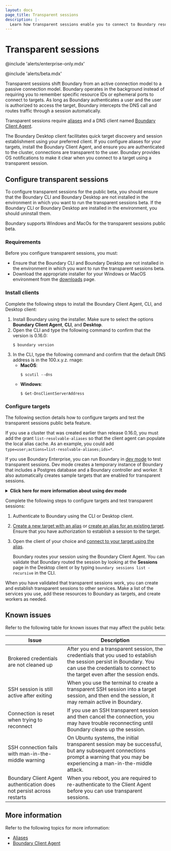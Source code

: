 ```yaml
---
layout: docs
page_title: Transparent sessions
description: |-
  Learn how transparent sessions enable you to connect to Boundary resources without remembering resource IDs or port numbers.
---
```


# Transparent sessions

@include 'alerts/enterprise-only.mdx'

@include 'alerts/beta.mdx'

Transparent sessions shift Boundary from an active connection model to a passive connection model.
Boundary operates in the background instead of requiring you to remember specific resource IDs or ephemeral ports to connect to targets.
As long as Boundary authenticates a user and the user is authorized to access the target, Boundary intercepts the DNS call and routes traffic through a session automatically.

Transparent sessions require [aliases](/docs/concepts/aliases) and a DNS client named [Boundary Client Agent](/docs/api-clients/client-agent).

The Boundary Desktop client facilitates quick target discovery and session establishment using your preferred client.
If you configure aliases for your targets, install the Boundary Client Agent, and ensure you are authenticated to the cluster, connections are transparent to the user.
Boundary provides OS notifications to make it clear when you connect to a target using a transparent session.

## Configure transparent sessions

To configure transparent sessions for the public beta, you should ensure that the Boundary CLI and Boundary Desktop are not installed in the environment in which you want to run the transparent sessions beta.
If the Boundary CLI or Boundary Desktop are installed in the environment, you should uninstall them.

Boundary supports Windows and MacOs for the transparent sessions public beta.

### Requirements

Before you configure transparent sessions, you must:

- Ensure that the Boundary CLI and Boundary Desktop are not installed in the environment in which you want to run the transparent sessions beta.
- Download the appropriate installer for your Windows or MacOS environment from the [downloads](/boundary/install) page.

### Install clients

Complete the following steps to install the Boundary Client Agent, CLI, and Desktop client:

1. Install Boundary using the installer.
Make sure to select the options **Boundary Client Agent**, **CLI**, and **Desktop**.
1. Open the CLI and type the following command to confirm that the version is 0.16.0:
   ```
   $ boundary version
   ```
1. In the CLI, type the following command and confirm that the default DNS address is in the 100.x.y.z. rnage:
   - **MacOS**:
     ```
     $ scutil --dns
     ```
   - **Windows**:
     ```
     $ Get-DnsClientServerAddress
     ```

### Configure targets

The following section details how to configure targets and test the transparent sessions public beta feature.

If you use a cluster that was created earlier than release 0.16.0, you must add the grant `list-resolvable-aliases` so that the client agent can populate the local alias cache.
As an example, you could add `type=user;actions=list-resolvable-aliases;ids=*`.

If you use Boundary Enterprise, you can run Boundary in [dev mode](/docs/getting-started/dev-mode/dev-mode) to test transparent sessions.
Dev mode creates a temporary instance of Boundary that includes a Postgres database and a Boundary controller and worker.
It also automatically creates sample targets that are enabled for transparent sessions.

<details><summary><strong>Click here for more information about using dev mode</strong></summary>

Run the following command to start Boundary in dev mode:

```
$ boundary dev -worker-dns-server udp://8.8.8.8:53
```

You can use the follwoing sample targets to test transparent sessions:

Local Postgres target:
- **Description**: A local Postgres target.
You can connect to it using the flag `-dbname boundary`.
- **Alias value**: `postgres.boundary.dev`
- **Usage**: Use the following command to connect to this target using the CLI or client of your choice:

  ```shell-session
  $ psql postgresql://postgres:postgres@postgres.boundary.dev/boundary`
  ```

Local SSH target:
- **Description**: A localhost target that you can connect to using SSH and an alias.
Make sure you have a local SSH server running to connect to this target, or modify the target definition to point to an SSH server of your choice.
- **Alias value**: `ssh.boundary.dev`
- **Usage**: Use the following command to connect to this target using the CLI or client of your choice:

  ```shell-session
  $ ssh <my_username>@ssh.boundary.dev
  ```

  If you configured the SSH target for credential injection, Boundary should not prompt you for credentials.

Web target:
- **Description**: A web target using an address in Boundary.
Only HTTPS is supported, as this target uses port 442.
Alias values for web targets should match the target's URL.
- **Alias value**: `www.hashicorp.com`
- **Usage**: Enter `https://www.hashicorp.com` in the browser.
Validate that Boundary created the session using the following command:

  ```shell-session
  $ boundary sessions list -recursive
  ```

</details>

Complete the following steps to configure targets and test transparent sessions:

1. Authenticate to Boundary using the CLI or Desktop client.
1. [Create a new target with an alias](/docs/concepts/aliases#create-an-alias-during-target-creation) or [create an alias for an existing target](/docs/concepts/aliases#create-an-alias-for-an-existing-target).
Ensure that you have authorization to establish a session to the target.
1. Open the client of your choice and [connect to your target using the alias](/docs/concepts/aliases#connect-to-a-target-using-an-alias).

   Boundary routes your session using the Boundary Client Agent.
   You can validate that Boundary routed the session by looking at the **Sessions** page in the Desktop client or by typing `boundary sessions list -recursive` in the CLI.

When you have validated that transparent sessions work, you can create and establish transparent sessions to other services.
Make a list of the services you use, add these resources to Boundary as targets, and create workers as needed.

## Known issues

Refer to the following table for known issues that may affect the public beta:

| Issue | Description |
| ----- | ----------- |
| Brokered credentials are not cleaned up | After you end a transparent session, the credentials that you used to establish the session persist in Boundary. You can use the credentials to connect to the target even after the session ends. |
| SSH session is still active after exiting | When you use the terminal to create a transparent SSH session into a target session, and then end the session, it may remain active in Boundary. |
| Connection is reset when trying to reconnect | If you use an SSH transparent session and then cancel the connection, you may have trouble reconnecting until Boundary cleans up the session. |
| SSH connection fails with man-in-the-middle warning | On Ubuntu systems, the initial transparent session may be successful, but any subsequent connections prompt a warning that you may be experiencing a man-in-the-middle attack. |
| Boundary Client Agent authentication does not persist across restarts | When you reboot, you are required to re-authenticate to the Client Agent before you can use transparent sessions. |

## More information

Refer to the following topics for more information:

- [Aliases](/boundary/docs/concepts/aliases)
- [Boundary Client Agent](/boundary/docs/api-clients/client-agent)